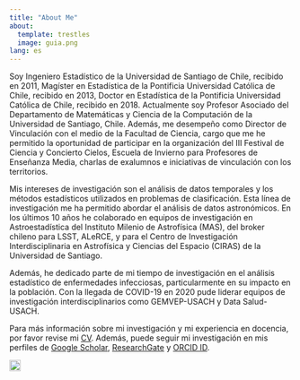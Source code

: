 ```yaml
---
title: "About Me"
about:
  template: trestles
  image: guia.png
lang: es
---
```


Soy Ingeniero Estadístico de la Universidad de Santiago de Chile, recibido en 2011, Magíster en Estadística de la Pontificia Universidad Católica de Chile, recibido en 2013, Doctor en Estadística de la Pontificia Universidad Católica de Chile, recibido en 2018. 
Actualmente soy Profesor Asociado del Departamento de Matemáticas y Ciencia de la Computación de la Universidad de Santiago, Chile. Además, me desempeño como Director de Vinculación con el medio de la Facultad de Ciencia, cargo que me he permitido la oportunidad de participar en la organización del III Festival de Ciencia y Concierto Cielos, Escuela de Invierno para Profesores de Enseñanza Media, charlas de exalumnos e iniciativas de vinculación con los territorios. 

Mis intereses de investigación son el análisis de datos temporales y los métodos estadísticos utilizados en problemas de clasificación. Esta línea de investigación me ha permitido abordar el análisis de datos astronómicos. En los últimos 10 años he colaborado en equipos de investigación en Astroestadística del Instituto Milenio de Astrofísica (MAS), del broker chileno para LSST, ALeRCE, y para el Centro de Investigación Interdisciplinaria en Astrofísica y Ciencias del Espacio (CIRAS) de la Universidad de Santiago.

Además, he dedicado parte de mi tiempo de investigación en el análisis estadístico de enfermedades infecciosas, particularmente en su impacto en la población. Con la llegada de COVID-19 en 2020 pude liderar equipos de investigación interdisciplinarios como GEMVEP-USACH y Data Salud-USACH.

Para más información sobre mi investigación y mi experiencia en docencia, por favor revise mi [CV](CV_Felipe_Elorrieta_sp.pdf). Además, puede seguir mi investigación en mis perfiles de [Google Scholar](https://scholar.google.cl/citations?user=iux_OB0AAAAJ&hl=es), [ResearchGate](https://www.researchgate.net/profile/Felipe-Elorrieta-Lopez) y [ORCID ID](https://orcid.org/0000-0002-1835-7433). 

<a href="index_en.qmd" class="language-switch"> <img src="usa.png" alt="english" width="20" height="20"/> </br> </a>

